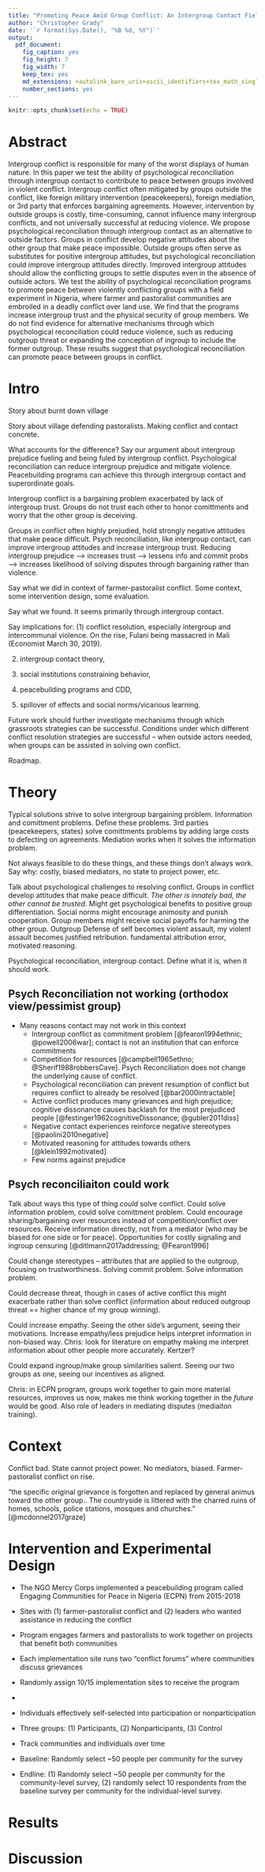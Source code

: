 ```yaml
---
title: "Promoting Peace Amid Group Conflict: An Intergroup Contact Field Experiment in Nigeria - Overall Outline"
author: "Christopher Grady"
date: '`r format(Sys.Date(), "%B %d, %Y")`'
output:
  pdf_document:
    fig_caption: yes
    fig_height: 7
    fig_width: 7
    keep_tex: yes
    md_extensions: +autolink_bare_uris+ascii_identifiers+tex_math_single_backslash
    number_sections: yes
---
```


```r
knitr::opts_chunk$set(echo = TRUE)
```

# Abstract

Intergroup conflict is responsible for many of the worst displays of human nature.  In this paper we test the ability of psychological reconciliation through intergroup contact to contribute to peace between groups involved in violent conflict.  Intergroup conflict often mitigated by groups outside the conflict, like foreign military intervention (peacekeepers), foreign mediation, or 3rd party that enforces bargaining agreements.  However, intervention by outside groups is costly, time-consuming, cannot influence many intergroup conflicts, and not universally successful at reducing violence.  We propose psychological reconciliation through intergroup contact as an alternative to outside factors.  Groups in conflict develop negative attitudes about the other group that make peace impossible.  Outside groups often serve as substitutes for positive intergroup attitudes, but psychological reconciliation could improve intergroup attitudes directly.  Improved intergroup attitudes should allow the conflicting groups to settle disputes even in the absence of outside actors.  We test the ability of psychological reconciliation programs to promote peace between violently conflicting groups with a field experiment in Nigeria, where farmer and pastoralist communities are embroiled in a deadly conflict over land use.  We find that the programs increase intergroup trust and the physical security of group members.  We do not find evidence for alternative mechanisms through which psychological reconciliation could reduce violence, such as reducing outgroup threat or expanding the conception of ingroup to include the former outgroup.  These results suggest that psychological reconciliation can promote peace between groups in conflict.


# Intro

<!--Start concrete with a story so people really understand.  Then zoom out for generalizing/abstraction about conflict and a theory we have about it, then zoom in again on the particular conflict in Nigeria and then zoom out again with what we can learn from it. -->

Story about burnt down village

Story about village defending pastoralists.  Making conflict and contact concrete.

What accounts for the difference?  Say our argument about intergroup prejudice fueling and being fuled by intergroup conflict.  Psychological reconciliation can reduce intergroup prejudice and mitigate violence.  Peacebuilding programs can achieve this through intergroup contact and superordinate goals.

Intergroup conflict is a bargaining problem exacerbated by lack of intergroup trust.  Groups do not trust each other to honor comittments and worry that the other group is deceiving.

Groups in conflict often highly prejudied, hold strongly negative attitudes that make peace difficult.  Psych reconciliation, like intergroup contact, can improve intergroup attitudes and increase intergroup trust.  Reducing intergroup prejudice —> increases trust —> lessens info and commit probs —> increases likelihood of solving disputes through bargaining rather than violence.

Say what we did in context of farmer-pastoralist conflict.  Some context, some intervention design, some evaluation.

Say what we found.  It seems primarily through intergroup contact.  

Say implications for: (1) conflict resolution, especially intergroup and intercommunal violence.  On the rise, Fulani being massacred in Mali (Economist March 30, 2019).

(2) intergroup contact theory, 

(3) social institutions constraining behavior, 

(4) peacebuilding programs and CDD, 

(5) spillover of effects and social norms/vicarious learning.

Future work should further investigate mechanisms through which grassroots strategies can be successful.  Conditions under which different conflict resolution strategies are successful -- when outside actors needed, when groups can be assisted in solving own conflict.

Roadmap.

# Theory

Typical solutions strive to solve intergroup bargaining problem.  Information and comittment problems.  Define these problems.  3rd parties (peacekeepers, states) solve comittments problems by adding large costs to defecting on agreements.  Mediation works when it solves the information problem.

Not always feasible to do these things, and these things don't always work.  Say why: costly, biased mediators, no state to project power, etc.

Talk about psychological challenges to resolving conflict.  Groups in conflict develop attitudes that make peace difficult.  _The other is innately bad, the other cannot be trusted_.  Might get psychological benefits to positive group differentiation.  Social norms might encourage animosity and punish cooperation. Group members might receive social payoffs for harming the other group.  Outgroup Defense of self becomes violent assault, my violent assault becomes justified retribution. fundamental attribution error, motivated reasoning.

Psychological reconciliation, intergroup contact.  Define what it is, when it should work.

## Psych Reconciliation not working (orthodox view/pessimist group)

- Many reasons contact may not work in this context
    - Intergroup conflict as commitment problem [@fearon1994ethnic; @powell2006war]; contact is not an institution that can enforce commitments
    - Competition for resources [@campbell1965ethno; @Sherif1988robbersCave].  Psych Reconciliation does not change the underlying cause of conflict.
    - Psychological reconciliation can prevent resumption of conflict but requires conflict to already be resolved  [@bar2000intractable]
\pause
\bigskip
    - Active conflict produces many grievances and high prejudice; cognitive dissonance causes backlash for the most prejudiced people [@festinger1962cognitiveDissonance; @gubler2011diss]
    - Negative contact experiences reinforce negative stereotypes [@paolini2010negative]
    - Motivated reasoning for attitudes towards others [@klein1992motivated]
    - Few norms against prejudice <!--Extent that contact activates "norms against prejudice", no good here. -->

## Psych reconciliaiton could work

Talk about ways this type of thing _could_ solve conflict.  Could solve information problem, could solve comittment problem.  Could encourage sharing/bargaining over resources instead of competition/conflict over resources.  Receive information directly, not from a mediator (who may be biased for one side or for peace).  Opportunities for costly signaling and ingroup censuring [@ditlmann2017addressing; @Fearon1996]

Could change stereotypes -- attributes that are applied to the outgroup, focusing on trustworthiness. Solving commit problem. Solve information problem.

Could decrease threat, though in cases of active conflict this might exacerbate rather than solve conflict (information about reduced outgroup threat == higher chance of my group winning).

Could increase empathy.  Seeing the other side's argument, seeing their motivations. Increase empathy/less prejudice helps interpret information in non-biased way. Chris: look for literature on empathy making me interpret information about other people more accurately.  Kertzer?

Could expand ingroup/make group similarities salient.  Seeing our two groups as one, seeing our incentives as aligned.

Chris: in ECPN program, groups work together to gain more material resources, improves us now, makes me think working together in the _future_ would be good.  Also role of leaders in mediating disputes (mediaiton training).

# Context

Conflict bad.  State cannot project power.  No mediators, biased.  Farmer-pastoralist conflict on rise.

"the specific original grievance is forgotten and replaced by general animus toward the other group..  The countryside is littered with the charred ruins of homes, schools, police stations, mosques and churches." [@mcdonnel2017graze]

# Intervention and Experimental Design

- The NGO Mercy Corps implemented a peacebuilding program called Engaging Communities for Peace in Nigeria (ECPN) from 2015-2018
- Sites with (1) farmer-pastoralist conflict and (2) leaders who wanted assistance in reducing the conflict 
- Program engages farmers and pastoralists to work together on projects that benefit both communities
- Each implementation site runs two "conflict forums" where communities discuss grievances


- Randomly assign 10/15 implementation sites to receive the program
- \sout{Randomly assign 50 individuals in each community to participate or not participate in project committees}
- Individuals effectively self-selected into participation or nonparticipation
- Three groups: (1) Participants, (2) Nonparticipants, (3) Control

- Track communities and individuals over time
- Baseline: Randomly select ~50 people per community for the survey
- Endline: (1) Randomly select ~50 people per community for the community-level survey, (2) randomly select 10 respondents from the baseline survey per community for the individual-level survey.

# Results


# Discussion

